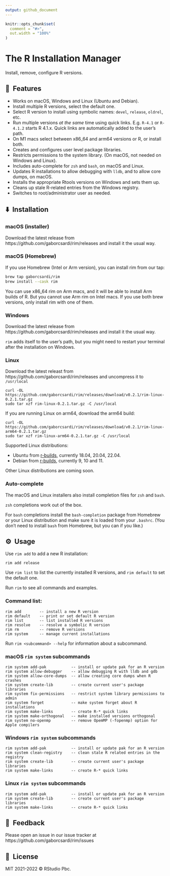 ```yaml
---
output: github_document
---
```


```r
knitr::opts_chunk$set(
  comment = "#>",
  out.width = "100%"
)
```

# The R Installation Manager

Install, remove, configure R versions.

## 🚀&nbsp; Features

* Works on macOS, Windows and Linux (Ubuntu and Debian).
* Install multiple R versions, select the default one.
* Select R version to install using symbolic names: `devel`, `release`,
  `oldrel`, etc.
* Run multiple versions _at the same_ time using quick links.
  E.g. `R-4.1` or `R-4.1.2` starts R 4.1.x. Quick links are automatically
  added to the user's path.
* On M1 macs select between x86_64 and arm64 versions or R, or install both.
* Creates and configures user level package libraries.
* Restricts permissions to the system library.
  (On macOS, not needed on Windows and Linux).
* Includes auto-complete for `zsh` and `bash`, on macOS and Linux.
* Updates R installations to allow debugging with `lldb`, and to allow
  core dumps, on macOS.
* Installs the appropriate Rtools versions on Windows and sets them up.
* Cleans up stale R-related entries from the Windows registry.
* Switches to root/administrator user as needed.

## ⬇️&nbsp; Installation

### macOS (installer)

Download the latest release from https://github.com/gaborcsardi/rim/releases
and install it the usual way.

### macOS (Homebrew)

If you use Homebrew (Intel or Arm version), you can install rim from our
tap:

```sh
brew tap gaborcsardi/rim
brew install --cask rim
```

You can use x86_64 rim on Arm macs, and it will be able to install Arm
builds of R. But you cannot use Arm rim on Intel macs. If you use both brew
versions, only install rim with one of them.

### Windows

Download the latest release from https://github.com/gaborcsardi/rim/releases
and install it the usual way.

`rim` adds itself to the user's path, but you might need to restart your
terminal after the installation on Windows.

### Linux

Download the latest releast from https://github.com/gaborcsardi/rim/releases
and uncompress it to `/usr/local`

```
curl -OL https://github.com/gaborcsardi/rim/releases/download/v0.2.1/rim-linux-0.2.1.tar.gz
sudo tar xzf rim-linux-0.2.1.tar.gz -C /usr/local
```

If you are running Linux on arm64, download the arm64 build:
```
curl -OL https://github.com/gaborcsardi/rim/releases/download/v0.2.1/rim-linux-arm64-0.2.1.tar.gz
sudo tar xzf rim-linux-arm64-0.2.1.tar.gz -C /usr/local
```

Supported Linux distributions:

- Ubuntu from [r-builds](https://github.com/rstudio/r-builds#r-builds),
  currently 18.04, 20.04, 22.04.
- Debian from [r-builds](https://github.com/rstudio/r-builds#r-builds),
  currently 9, 10 and 11.

Other Linux distributions are coming soon.

### Auto-complete

The macOS and Linux installers also install completion files for `zsh`
and `bash`.

`zsh` completions work out of the box.

For `bash` completions install the `bash-completion` package from Homebrew
or your Linux distribution and make sure it is loaded from your `.bashrc`.
(You don't need to install `bash` from Homebrew, but you can if you like.)

## ⚙️&nbsp; Usage

Use `rim add` to add a new R installation:

```
rim add release
```

Use `rim list` to list the currently installed R versions, and `rim default`
to set the default one.

Run `rim` to see all commands and examples.

### Command list:

```
rim add        -- install a new R version
rim default    -- print or set default R version
rim list       -- list installed R versions
rim resolve    -- resolve a symbolic R version
rim rm         -- remove R versions
rim system     -- manage current installations
```

Run `rim <subcommand> --help` for information about a subcommand.


### macOS `rim system` subcommands

```
rim system add-pak           -- install or update pak for an R version
rim system allow-debugger    -- allow debugging R with lldb and gdb
rim system allow-core-dumps  -- allow creating core dumps when R crashes
rim system create-lib        -- create current user's package libraries
rim system fix-permissions   -- restrict system library permissions to admin
rim system forget            -- make system forget about R installations
rim system make-links        -- create R-* quick links
rim system make-orthogonal   -- make installed versions orthogonal
rim system no-openmp         -- remove OpemMP (-fopenmp) option for Apple compilers
```

### Windows `rim system` subcommands

```
rim system add-pak           -- install or update pak for an R version
rim system clean-registry    -- clean stale R related entries in the registry
rim system create-lib        -- create current user's package libraries
rim system make-links        -- create R-* quick links

```

### Linux `rim system` subcommands

```
rim system add-pak           -- install or update pak for an R version
rim system create-lib        -- create current user's package libraries
rim system make-links        -- create R-* quick links
```

## 🤝&nbsp; Feedback

Please open an issue in our issue tracker at
https://github.com/gaborcsardi/rim/issues

## 📘&nbsp; License

MIT 2021-2022 © RStudio Pbc.
